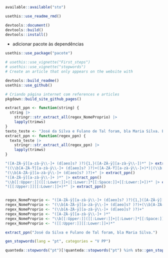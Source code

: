 
```r
available::available("sto")
```

```r
usethis::use_readme_rmd()
```

```r
devtools::document()
devtools::build()
devtools::install()
```

 - adicionar pacote às dependências
```r
usethis::use_package("pacote")
```

```r
# usethis::use_vignette("First_steps")
# usethis::use_vignette("stopwords")
# Create an article that only appears on the website with
```

```r
devtools::build_readme()
usethis::use_github()
```

```r
# Criando página internet com references e articles
pkgdown::build_site_github_pages()
```
```r
extract_ppn <- function(string) {
  string |>
    stringr::str_extract_all(regex_NomeProprio) |>
    lapply(trimws)
}
texto_teste <- "José da Silva e Fulano de Tal foram, bla Maria Silva. E depois disso, bla Joaquim José da Silva Xavier no STF"
extract_ppn <- function(regex_ppn) {
  texto_teste |>
    stringr::str_extract_all(regex_ppn) |>
    lapply(trimws)
}

"([A-ZÀ-ÿ][a-zà-ÿ\\-]+ (d[aeo]s? )?){1,}([A-ZÀ-ÿ][a-zà-ÿ\\-])*" |> extract_ppn()
"((\\b[A-ZÀ-Ÿ][a-zà-ÿ\\-]+ (d[aeo]s? )?)+([A-ZÀ-Ÿ][a-zà-ÿ\\-]+)*)|(\\b[A-ZÀ-Ÿ\\.]{2,}\\b)" |> extract_ppn()
"(\\b[A-ZÀ-ÿ][a-zà-ÿ\\-]+ (d[aeo]s? )?)+" |> extract_ppn()
"([A-ZÀ-ÿ][a-zà-ÿ\\-]+ )*" |> extract_ppn()
"\\b[[:Upper:]]([[:Lower:]]+|[:Lower:]*[[:Space:]]+[[:Lower:]+])*" |> extract_ppn()
"([[:Upper:]][[:Lower:]]+)*" |> extract_ppn()


regex_NomeProprio <- "([A-ZÀ-ÿ][a-zà-ÿ\\-]+ (d[aeo]s? )?){1,}([A-ZÀ-ÿ][a-zà-ÿ\\-])*"
regex_NomeProprio <- "(\\b[A-ZÀ-ÿ][a-zà-ÿ\\-]+ (d[aeo]s? )?)+(\\b[A-ZÀ-ÿ][a-zà-ÿ\\-]\\b)*"
regex_NomeProprio <- "(\\b[A-ZÀ-ÿ][a-zà-ÿ\\-]+ (d[aeo]s? )?)+"
regex_NomeProprio <- "([A-ZÀ-ÿ][a-zà-ÿ\\-]+ )*"
regex_NomeProprio <- "\\b[[:Upper:]]([[:Lower:]]+|[:Lower:]*[[:Space:]]+[[:Lower:]+])*"
regex_NomeProprio <- "([[:Upper:]][[:Lower:]]+)*"

extract_ppn("José da Silva e Fulano de Tal foram, bla Maria Silva.")
```
```r
gen_stopwords(lang = "pt", categories = "V PP")
```

```r
quanteda::stopwords("pt")[!quanteda::stopwords("pt") %in% sto::gen_stopwords("pt", "V DT prep CC PP PPZ preposition demonstrativo", vec = "vec")]
```



